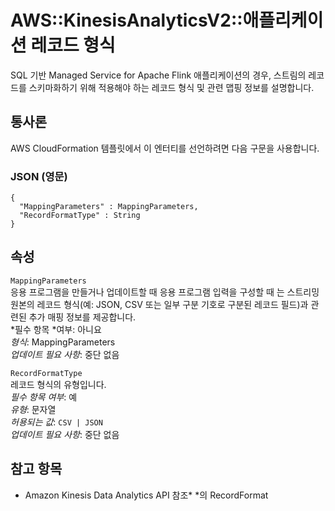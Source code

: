 # AWS::KinesisAnalyticsV2::애플리케이션 레코드 형식

SQL 기반 Managed Service for Apache Flink 애플리케이션의 경우, 스트림의 레코드를 스키마화하기 위해 적용해야 하는 레코드 형식 및 관련 맵핑 정보를 설명합니다.

## 통사론

AWS CloudFormation 템플릿에서 이 엔터티를 선언하려면 다음 구문을 사용합니다.

### JSON (영문)

```
{
  "MappingParameters" : MappingParameters,
  "RecordFormatType" : String
}
```

## 속성

`MappingParameters`  
응용 프로그램을 만들거나 업데이트할 때 응용 프로그램 입력을 구성할 때 는 스트리밍 원본의 레코드 형식(예: JSON, CSV 또는 일부 구분 기호로 구분된 레코드 필드)과 관련된 추가 매핑 정보를 제공합니다.  
*필수 항목 *여부: 아니요  
_형식_: MappingParameters  
_업데이트 필요 사항_: 중단 없음

`RecordFormatType`  
레코드 형식의 유형입니다.  
_필수 항목 여부_: 예  
_유형_: 문자열  
_허용되는 값_: `CSV | JSON`  
_업데이트 필요 사항_: 중단 없음

## 참고 항목

- Amazon Kinesis Data Analytics API 참조\* \*의 RecordFormat
